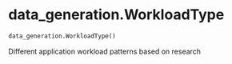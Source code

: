 # data_generation.WorkloadType { #cloud_sim.data_generation.WorkloadType }

```python
data_generation.WorkloadType()
```

Different application workload patterns based on research